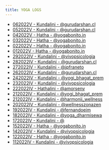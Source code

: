 ```yaml
---
title: YOGA LOGS
---
```


- [062022V - Kundalini - @gurudarshan.cl](/yoga/62750b2368eccd3d4e74a33c)
- [052022V - Kundalini - @gurudarshan.cl](/yoga/62746bde3b56cb389b2ab47d)
- [042022V - Hatha - @yogabonito.in](/yoga/627286f759c5d27f71604150)
- [032022V - Hatha - @yogabonito.in](/yoga/6271290f0a8b9b469e6ad15b)
- [022022V - Hatha - @yogabonito.in](/yoga/626fe04f17964cd52814065d)
- [012022V - Hatha - @yogabonito.in](/yoga/626e940fceb41e4aab9f36ca)
- [292022IV - Kundalini - @vivopsicologia](/yoga/626bcd09eeebc6addaeea6cc)
- [282022IV - Kundalini - @gurudarshan.cl](/yoga/626b316b4da3c489cff6a7df)
- [272022IV - Kundalini - @jpfraneto](/yoga/62692f9bcb792db771fe7107)
- [262022IV - Kundalini - @gurudarshan.cl](/yoga/62688dc22c95b46eae79ee1f)
- [242022IV - Kundalini - @yogi_bhagat_prem](/yoga/626539367e74e5f1f3f707f4)
- [232022IV - Kundalini - @vivopsicologia](/yoga/6263e78ee06e164784891b02)
- [222022IV - Hathalini - @amorseny](/yoga/626290e71a1c7dc9ff902add)
- [212022IV - Kundalini - @yogi_bhagat_prem](/yoga/6261f376f1fbf2a7253b5c48)
- [212022IV - Kundalini - @harmonii_wellness](/yoga/62614627e6ef0e3854963455)
- [202022IV - Kundalini - @wellnesszonazen](/yoga/625fec7a40fd139f763dad8a)
- [192022IV - Kundalini - @fernandoeim](/yoga/625e9ea34e42c52c1dcdfc67)
- [182022IV - Kundalini - @yoga_dharmisewa](/yoga/625d4f9b2b081b256f389e33)
- [172022IV - Kundalini - @](/yoga/625cc4112e68e09afc67e82e)
- [152022IV - Hatha - @yogabonito.in](/yoga/6259808f4feccc4caec4e2b1)
- [142022IV - Kundalini - @vivopsicologia](/yoga/6258be81b7e987d72ffcc6e8)
- [122022IV - Hatha - @yogabonito.in](/yoga/6255a7c6f081cde9229da0ce)
- [112022IV - Kundalini - @vivopsicologia](/yoga/6254371ca206c443325e7137)
